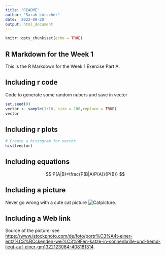 ---
title: "README"
author: "Sarah Lötscher"
date: '2022-09-20'
output: html_document
---

```{r setup, include=FALSE}
knitr::opts_chunk$set(echo = TRUE)
```

## R Markdown for the Week 1

This is the R Markdown for the Week 1 Exercise Part A.

## Including r code
Code to generate some random nubers and save in vector
```{r}
set.seed(0)
vector <- sample(1:10, size = 100,replace = TRUE)
vector
```

## Including r plots

```{r}
# Create a histogram for vector
hist(vector)
```

## Including equations

$$
P(A|B)=\frac{P(B|A)P(A)}{P(B)}
$$

## Including a picture
Never go wrong with a cute cat picture
![Catpicture.](picture.jpg)


## Including a Web link

Source of the picture: see <https://www.istockphoto.com/de/foto/portr%C3%A4t-einer-entz%C3%BCckenden-wei%C3%9Fen-katze-in-sonnenbrille-und-hemd-liegt-auf-einer-gm1322123064-408181314>.

